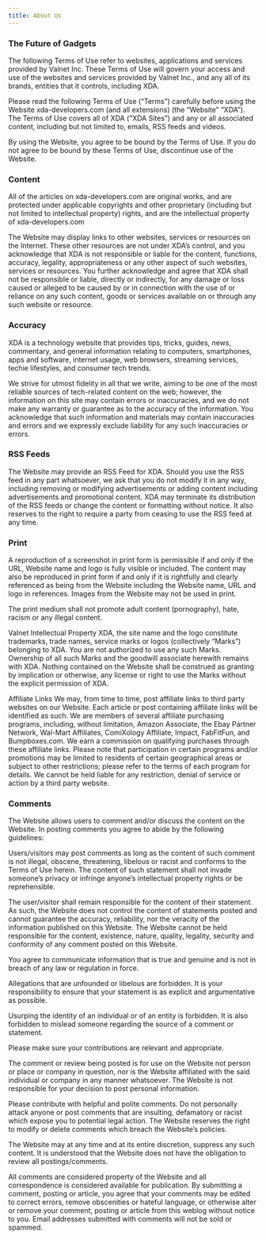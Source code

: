 ```yaml
---
title: About Us
---
```


### The Future of Gadgets

The following Terms of Use refer to websites, applications and services provided by Valnet Inc. These Terms of Use will govern your access and use of the websites and services provided by Valnet Inc., and any all of its brands, entities that it controls, including XDA.

Please read the following Terms of Use (“Terms”) carefully before using the Website xda-developers.com (and all extensions) (the “Website” “XDA”). The Terms of Use covers all of XDA (“XDA Sites”) and any or all associated content, including but not limited to, emails, RSS feeds and videos.

By using the Website, you agree to be bound by the Terms of Use. If you do not agree to be bound by these Terms of Use, discontinue use of the Website.

### Content

All of the articles on xda-developers.com are original works, and are protected under applicable copyrights and other proprietary (including but not limited to intellectual property) rights, and are the intellectual property of xda-developers.com

The Website may display links to other websites, services or resources on the Internet. These other resources are not under XDA’s control, and you acknowledge that XDA is not responsible or liable for the content, functions, accuracy, legality, appropriateness or any other aspect of such websites, services or resources. You further acknowledge and agree that XDA shall not be responsible or liable, directly or indirectly, for any damage or loss caused or alleged to be caused by or in connection with the use of or reliance on any such content, goods or services available on or through any such website or resource.

### Accuracy

XDA is a technology website that provides tips, tricks, guides, news, commentary, and general information relating to computers, smartphones, apps and software, internet usage, web browsers, streaming services, techie lifestyles, and consumer tech trends.

We strive for utmost fidelity in all that we write, aiming to be one of the most reliable sources of tech-related content on the web; however, the information on this site may contain errors or inaccuracies, and we do not make any warranty or guarantee as to the accuracy of the information. You acknowledge that such information and materials may contain inaccuracies and errors and we expressly exclude liability for any such inaccuracies or errors.

### RSS Feeds

The Website may provide an RSS Feed for XDA. Should you use the RSS feed in any part whatsoever, we ask that you do not modify it in any way, including removing or modifying advertisements or adding content including advertisements and promotional content. XDA may terminate its distribution of the RSS feeds or change the content or formatting without notice. It also reserves to the right to require a party from ceasing to use the RSS feed at any time.

### Print

A reproduction of a screenshot in print form is permissible if and only if the URL, Website name and logo is fully visible or included. The content may also be reproduced in print form if and only if it is rightfully and clearly referenced as being from the Website including the Website name, URL and logo in references. Images from the Website may not be used in print.

The print medium shall not promote adult content (pornography), hate, racism or any illegal content.

Valnet Intellectual Property
XDA, the site name and the logo constitute trademarks, trade names, service marks or logos (collectively “Marks”) belonging to XDA. You are not authorized to use any such Marks. Ownership of all such Marks and the goodwill associate herewith remains with XDA. Nothing contained on the Website shall be construed as granting by implication or otherwise, any license or right to use the Marks without the explicit permission of XDA.

Affiliate Links
We may, from time to time, post affiliate links to third party websites on our Website. Each article or post containing affiliate links will be identified as such. We are members of several affiliate purchasing programs, including, without limitation, Amazon Associate, the Ebay Partner Network, Wal-Mart Affiliates, ComiXology Affiliate, Impact, FabFitFun, and Bumpboxes.com. We earn a commission on qualifying purchases through these affiliate links. Please note that participation in certain programs and/or promotions may be limited to residents of certain geographical areas or subject to other restrictions; please refer to the terms of each program for details. We cannot be held liable for any restriction, denial of service or action by a third party website.

### Comments
The Website allows users to comment and/or discuss the content on the Website. In posting comments you agree to abide by the following guidelines:

Users/visitors may post comments as long as the content of such comment is not illegal, obscene, threatening, libelous or racist and conforms to the Terms of Use herein. The content of such statement shall not invade someone’s privacy or infringe anyone’s intellectual property rights or be reprehensible.

The user/visitor shall remain responsible for the content of their statement. As such, the Website does not control the content of statements posted and cannot guarantee the accuracy, reliability, nor the veracity of the information published on this Website. The Website cannot be held responsible for the content, existence, nature, quality, legality, security and conformity of any comment posted on this Website.

You agree to communicate information that is true and genuine and is not in breach of any law or regulation in force.

Allegations that are unfounded or libelous are forbidden. It is your responsibility to ensure that your statement is as explicit and argumentative as possible.

Usurping the identity of an individual or of an entity is forbidden. It is also forbidden to mislead someone regarding the source of a comment or statement.

Please make sure your contributions are relevant and appropriate.

The comment or review being posted is for use on the Website not person or place or company in question, nor is the Website affiliated with the said individual or company in any manner whatsoever. The Website is not responsible for your decision to post personal information.

Please contribute with helpful and polite comments. Do not personally attack anyone or post comments that are insulting, defamatory or racist which expose you to potential legal action. The Website reserves the right to modify or delete comments which breach the Website’s policies.

The Website may at any time and at its entire discretion, suppress any such content. It is understood that the Website does not have the obligation to review all postings/comments.

All comments are considered property of the Website and all correspondence is considered available for publication. By submitting a comment, posting or article, you agree that your comments may be edited to correct errors, remove obscenities or hateful language, or otherwise alter or remove your comment, posting or article from this weblog without notice to you. Email addresses submitted with comments will not be sold or spammed.
